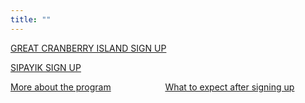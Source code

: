 ```yaml
---
title: ""
---
```


[GREAT CRANBERRY ISLAND SIGN UP](https://docs.google.com/forms/d/e/1FAIpQLScoj6ArUW5-MnY326ZV2xnk3v4JHbVcCPNzS-AoIszXK8cc7A/viewform)

[SIPAYIK SIGN UP](https://docs.google.com/forms/d/e/1FAIpQLScXaymzpVfAA-zBD0jpE8o2We2PFylwGJ9zf06vJL7cV4jYYw/viewform)

[More about the program](about.qmd)&nbsp; &nbsp; &nbsp; &nbsp; &nbsp; &nbsp; &nbsp; &nbsp; &nbsp; &nbsp; &nbsp; [What to expect after signing up](process.qmd)
